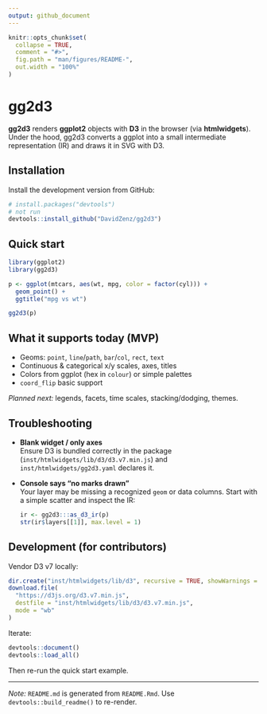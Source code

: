 ```yaml
---
output: github_document
---
```


<!-- README.md is generated from README.Rmd. Please edit that file -->

```r
knitr::opts_chunk$set(
  collapse = TRUE,
  comment = "#>",
  fig.path = "man/figures/README-",
  out.width = "100%"
)
```

# gg2d3

<!-- badges: start -->
<!-- [![R-CMD-check](https://github.com/DavidZenz/gg2d3/actions/workflows/R-CMD-check.yaml/badge.svg)](https://github.com/DavidZenz/gg2d3/actions/workflows/R-CMD-check.yaml) -->
<!-- [![Lifecycle: experimental](https://img.shields.io/badge/lifecycle-experimental-orange.svg)](https://lifecycle.r-lib.org/articles/stages.html) -->
<!-- badges: end -->

**gg2d3** renders **ggplot2** objects with **D3** in the browser (via **htmlwidgets**).  
Under the hood, gg2d3 converts a ggplot into a small intermediate representation (IR) and draws it in SVG with D3.

## Installation

Install the development version from GitHub:

```r
# install.packages("devtools")
# not run
devtools::install_github("DavidZenz/gg2d3")
```

## Quick start

```r
library(ggplot2)
library(gg2d3)

p <- ggplot(mtcars, aes(wt, mpg, color = factor(cyl))) +
  geom_point() +
  ggtitle("mpg vs wt")

gg2d3(p)
```

## What it supports today (MVP)

- Geoms: `point`, `line`/`path`, `bar`/`col`, `rect`, `text`
- Continuous & categorical x/y scales, axes, titles
- Colors from ggplot (hex in `colour`) or simple palettes
- `coord_flip` basic support

*Planned next:* legends, facets, time scales, stacking/dodging, themes.

## Troubleshooting

- **Blank widget / only axes**  
  Ensure D3 is bundled correctly in the package (`inst/htmlwidgets/lib/d3/d3.v7.min.js`) and `inst/htmlwidgets/gg2d3.yaml` declares it.

- **Console says “no marks drawn”**  
  Your layer may be missing a recognized `geom` or data columns. Start with a simple scatter and inspect the IR:
  ```r
  ir <- gg2d3:::as_d3_ir(p)
  str(ir$layers[[1]], max.level = 1)
  ```

## Development (for contributors)

Vendor D3 v7 locally:

```r
dir.create("inst/htmlwidgets/lib/d3", recursive = TRUE, showWarnings = FALSE)
download.file(
  "https://d3js.org/d3.v7.min.js",
  destfile = "inst/htmlwidgets/lib/d3/d3.v7.min.js",
  mode = "wb"
)
```

Iterate:

```r
devtools::document()
devtools::load_all()
```

Then re-run the quick start example.

---

*Note:* `README.md` is generated from `README.Rmd`. Use `devtools::build_readme()` to re-render.
